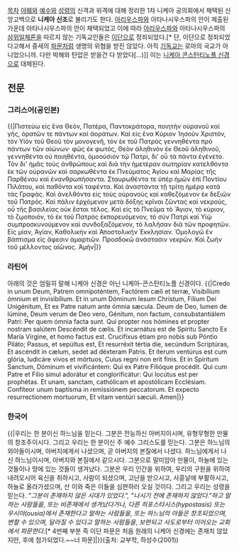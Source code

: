 [[목차]]
[[야훼]]와 [[예수]]와 [[성령]]의 신격과 위격에 대해 정리한 1차 니케아 공의회에서 채택된 신앙고백으로 '''니케아 신조'''로 불리기도 한다. [[아리우스파]]와 아타나시우스파의 안이 제출된 가운데 아타나시우스파의 안이 채택되었고 이에 따라 [[아리우스파]]와 아타나시우스파의 [[삼위일체]]론을 따르지 않는 기독교인들은 [[이단]]으로 정죄되었다.[* 단, 이단으로 정죄되었다고해서 중세의 [[파문]]처럼 생명의 위협을 받진 않았다. 아직 [[기독교]]는 로마의 국교가 아니었으니까. 다만 박해와 탄압은 받을건 다 받았다[...)]] 이는 [[니케아 콘스탄티노플 신경]]으로 대체된다.

== 전문 ==
=== 그리스어(공인본) ===
{{|Πιστεύω εἰς ἕνα Θεόν, Πατέρα, Παντοκράτορα, ποιητὴν οὐρανοῦ καὶ γῆς, ὁρατῶν τε πάντων καὶ ἀοράτων.
Καὶ εἰς ἕνα Κύριον Ἰησοῦν Χριστόν, τὸν Υἱὸν τοῦ Θεοῦ τὸν μονογενῆ, τὸν ἐκ τοῦ Πατρὸς γεννηθέντα πρὸ πάντων τῶν αἰώνων·
φῶς ἐκ φωτός, Θεὸν ἀληθινὸν ἐκ Θεοῦ ἀληθινοῦ, γεννηθέντα οὐ ποιηθέντα, ὁμοούσιον τῷ Πατρί, δι' οὗ τὰ πάντα ἐγένετο.
Τὸν δι' ἡμᾶς τοὺς ἀνθρώπους καὶ διὰ τὴν ἡμετέραν σωτηρίαν κατελθόντα ἐκ τῶν οὐρανῶν καὶ σαρκωθέντα
ἐκ Πνεύματος Ἁγίου καὶ Μαρίας τῆς Παρθένου καὶ ἐνανθρωπήσαντα.
Σταυρωθέντα τε ὑπὲρ ἡμῶν ἐπὶ Ποντίου Πιλάτου, καὶ παθόντα καὶ ταφέντα.
Καὶ ἀναστάντα τῇ τρίτῃ ἡμέρᾳ κατὰ τὰς Γραφάς.
Καὶ ἀνελθόντα εἰς τοὺς οὐρανοὺς καὶ καθεζόμενον ἐκ δεξιῶν τοῦ Πατρός.
Καὶ πάλιν ἐρχόμενον μετὰ δόξης κρῖναι ζῶντας καὶ νεκρούς, οὗ τῆς βασιλείας οὐκ ἔσται τέλος.
Καὶ εἰς τὸ Πνεῦμα τὸ Ἅγιον, τὸ κύριον, τὸ ζῳοποιόν,
τὸ ἐκ τοῦ Πατρὸς ἐκπορευόμενον,
τὸ σὺν Πατρὶ καὶ Υἱῷ συμπροσκυνούμενον καὶ συνδοξαζόμενον,
τὸ λαλῆσαν διὰ τῶν προφητῶν.
Εἰς μίαν, Ἁγίαν, Καθολικὴν καὶ Ἀποστολικὴν Ἐκκλησίαν.
Ὁμολογῶ ἓν βάπτισμα εἰς ἄφεσιν ἁμαρτιῶν.
Προσδοκῶ ἀνάστασιν νεκρῶν.
Καὶ ζωὴν τοῦ μέλλοντος αἰῶνος.
Ἀμήν|}}
=== 라틴어 ===
아래의 것은 엄밀히 말해 니케아 신경은 아닌 니케아-콘스탄티노플 신경이다.
{{|Credo in unum Deum,
Patrem omnipoténtem,
Factórem cæli et terræ,
Visibílium ómnium et invisibílium.
Et in unum Dóminum Iesum Christum,
Fílium Dei Unigénitum,
Et ex Patre natum ante ómnia sæcula.
Deum de Deo, lumen de lúmine, Deum verum de Deo vero,
Génitum, non factum, consubstantiálem Patri:
Per quem ómnia facta sunt.
Qui propter nos hómines et propter nostram salútem
Descéndit de cælis.
Et incarnátus est de Spíritu Sancto
Ex María Vírgine, et homo factus est.
Crucifíxus étiam pro nobis sub Póntio Piláto;
Passus, et sepúltus est,
Et resurréxit tértia die, secúndum Scriptúras,
Et ascéndit in cælum, sedet ad déxteram Patris.
Et íterum ventúrus est cum glória,
Iudicáre vivos et mórtuos,
Cuius regni non erit finis.
Et in Spíritum Sanctum, Dóminum et vivificántem:
Qui ex Patre Filióque procédit.
Qui cum Patre et Fílio simul adorátur et conglorificátur:
Qui locútus est per prophétas.
Et unam, sanctam, cathólicam et apostólicam Ecclésiam.
Confíteor unum baptísma in remissiónem peccatorum.
Et expecto resurrectionem mortuorum,
Et vitam ventúri sæculi. Amen|}}

=== 한국어 ===
{{|우리는 한 분이신 하느님을 믿는다.
그분은 전능하신 아버지이시며, 유형무형한 만물의 창조주이시다.
그리고 우리는 한 분이신 주 예수 그리스도를 믿는다.
그분은 하느님의 외아들이시며,
아버지에게서 나셨으며,
곧 아버지의 본질에서 나셨다.
하느님에게서 나신 하느님이시며,
아버지와 본질에서 같으시다.
그분으로 말미암아 만물이,
하늘에 있는 것들이나 땅에 있는 것들이 생겨났다.
그분은 우리 인간을 위하여,
우리의 구원을 위하여 내려오시어 육신을 취하시고,
사람이 되셨으며,
고난을 받으시고,
사흗날에 부활하시고,
하늘로 올라가셨으며,
산 이와 죽은 이들을 심판하러 오실 것이다.
그리고 우리는 성령을 믿는다.
''"그분이 존재하지 않은 시대가 있었다.", "나시기 전에 존재하지 않았다."하고 말하는 사람들을'', 
''또는 비존재에서 생겨났다거나, 다른 히포스타시스(hypostasis) 또는 우시아(ousia)에서 존재한다고 말하는 사람들을'',
''또는 하느님의 아들은 창조되었으며, 변할 수 있으며, 달라질 수 있다고 말하는 사람들을'',
''보편되고 사도로부터 이어오는 교회에서 파문한다.''[*  4번째 부분 즉 이단 파문은 처음 원래의 니케아 신경에는 존재치 않았지만, 후에 첨가되었다.~~너 파문]|}}(출처: 교부학, 하성수(2001))
